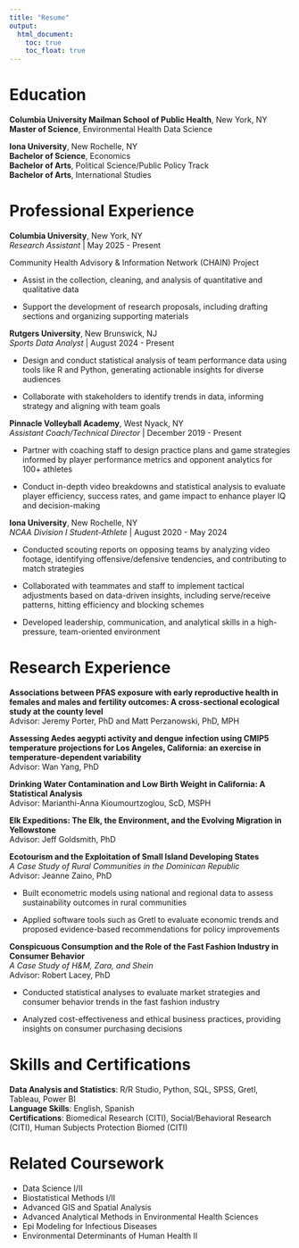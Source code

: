 ```yaml
---
title: "Resume"
output: 
  html_document:
    toc: true
    toc_float: true
---
```


# Education

**Columbia University Mailman School of Public Health**, New York, NY       
**Master of Science**, Environmental Health Data Science    

**Iona University**, New Rochelle, NY     
**Bachelor of Science**, Economics    
**Bachelor of Arts**, Political Science/Public Policy Track   
**Bachelor of Arts**, International Studies       


# Professional Experience

**Columbia University**, New York, NY    
_Research Assistant_ | May 2025 - Present  

Community Health Advisory & Information Network (CHAIN) Project 

*   Assist in the collection, cleaning, and analysis of quantitative and qualitative data    

*   Support the development of research proposals, including drafting sections and organizing supporting materials   

**Rutgers University**, New Brunswick, NJ    
_Sports Data Analyst_ | August 2024 - Present  

*   Design and conduct statistical analysis of team performance data using tools like R and Python, generating actionable insights for diverse audiences

*   Collaborate with stakeholders to identify trends in data, informing strategy and aligning with team goals    

**Pinnacle Volleyball Academy**, West Nyack, NY    
_Assistant Coach/Technical Director_ | December 2019 - Present  

*   Partner with coaching staff to design practice plans and game strategies informed by player performance metrics and opponent analytics for 100+ athletes

*   Conduct in-depth video breakdowns and statistical analysis to evaluate player efficiency, success rates, and game impact to enhance player IQ and decision-making    

**Iona University**, New Rochelle, NY    
_NCAA Division I Student-Athlete_ | August 2020 - May 2024  

*   Conducted scouting reports on opposing teams by analyzing video footage, identifying offensive/defensive tendencies, and contributing to match strategies

*   Collaborated with teammates and staff to implement tactical adjustments based on data-driven insights, including serve/receive patterns, hitting efficiency and blocking schemes    

*   Developed leadership, communication, and analytical skills in a high-pressure, team-oriented environment       

# Research Experience

**Associations between PFAS exposure with early reproductive health in females and males and fertility outcomes: A cross-sectional ecological study at the county level**   
Advisor: Jeremy Porter, PhD and Matt Perzanowski, PhD, MPH

**Assessing Aedes aegypti activity and dengue infection using CMIP5 temperature projections for Los Angeles, California: an exercise in temperature-dependent variability**   
Advisor: Wan Yang, PhD

**Drinking Water Contamination and Low Birth Weight in California: A Statistical Analysis**    
Advisor: Marianthi-Anna Kioumourtzoglou, ScD, MSPH

**Elk Expeditions: The Elk, the Environment, and the Evolving Migration in Yellowstone**   
Advisor: Jeff Goldsmith, PhD 

**Ecotourism and the Exploitation of Small Island Developing States**                                   
_A Case Study of Rural Communities in the Dominican Republic_   
Advisor: Jeanne Zaino, PhD  

*   Built econometric models using national and regional data to assess sustainability outcomes in rural communities

*   Applied software tools such as Gretl to evaluate economic trends and proposed evidence-based recommendations for policy improvements

**Conspicuous Consumption and the Role of the Fast Fashion Industry in Consumer Behavior**      	
_A Case Study of H&M, Zara, and Shein_    
Advisor: Robert Lacey, PhD

*   Conducted statistical analyses to evaluate market strategies and consumer behavior trends in the fast fashion industry

*   Analyzed cost-effectiveness and ethical business practices, providing insights on consumer purchasing decisions       


# Skills and Certifications

**Data Analysis and Statistics**: R/R Studio, Python, SQL, SPSS, Gretl, Tableau, Power BI   
**Language Skills**: English, Spanish   
**Certifications**: Biomedical Research (CITI), Social/Behavioral Research (CITI), Human Subjects Protection Biomed (CITI)       

# Related Coursework

*   Data Science I/II   
*   Biostatistical Methods I/II   
*   Advanced GIS and Spatial Analysis   
*   Advanced Analytical Methods in Environmental Health Sciences    
*   Epi Modeling for Infectious Diseases    
*   Environmental Determinants of Human Health II

